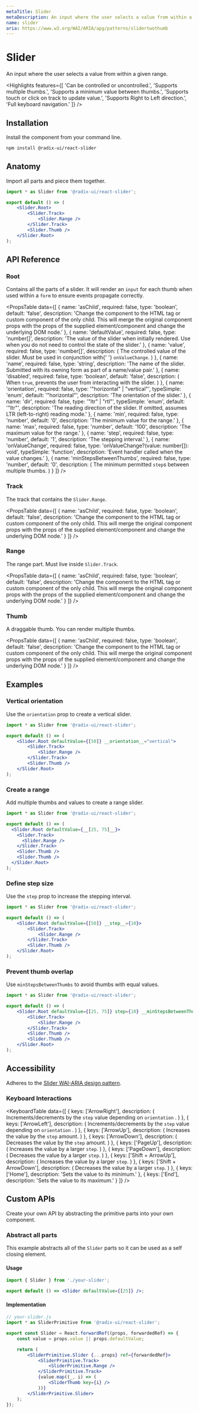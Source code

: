 ```yaml
---
metaTitle: Slider
metaDescription: An input where the user selects a value from within a given range.
name: slider
aria: https://www.w3.org/WAI/ARIA/apg/patterns/slidertwothumb
---
```


# Slider

<Description>An input where the user selects a value from within a given range.</Description>

<Highlights
	features={[
		'Can be controlled or uncontrolled.',
		'Supports multiple thumbs.',
		'Supports a minimum value between thumbs.',
		'Supports touch or click on track to update value.',
		'Supports Right to Left direction.',
		'Full keyboard navigation.'
	]}
/>

## Installation

Install the component from your command line.

```bash
npm install @radix-ui/react-slider
```

## Anatomy

Import all parts and piece them together.

```jsx
import * as Slider from '@radix-ui/react-slider';

export default () => (
	<Slider.Root>
		<Slider.Track>
			<Slider.Range />
		</Slider.Track>
		<Slider.Thumb />
	</Slider.Root>
);
```

## API Reference

### Root

Contains all the parts of a slider. It will render an `input` for each thumb when used within a `form` to ensure events propagate correctly.

<PropsTable
	data={[
		{
			name: 'asChild',
			required: false,
			type: 'boolean',
			default: 'false',
			description:
				'Change the component to the HTML tag or custom component of the only child. This will merge the original component props with the props of the supplied element/component and change the underlying DOM node.'
		},
		{
			name: 'defaultValue',
			required: false,
			type: 'number[]',
			description:
				'The value of the slider when initially rendered. Use when you do not need to control the state of the slider.'
		},
		{
			name: 'value',
			required: false,
			type: 'number[]',
			description: (
				<span>
					The controlled value of the slider. Must be used in conjunction with{' '}
					<Code>onValueChange</Code>.
				</span>
			)
		},
		{
			name: 'name',
			required: false,
			type: 'string',
			description:
				'The name of the slider. Submitted with its owning form as part of a name/value pair.'
		},
		{
			name: 'disabled',
			required: false,
			type: 'boolean',
			default: 'false',
			description: (
				<span>
					When <Code>true</Code>, prevents the user from interacting with the slider.
				</span>
			)
		},
		{
			name: 'orientation',
			required: false,
			type: '"horizontal" | "vertical"',
			typeSimple: 'enum',
			default: '"horizontal"',
			description: 'The orientation of the slider.'
		},
		{
			name: 'dir',
			required: false,
			type: '"ltr" | "rtl"',
			typeSimple: 'enum',
			default: '"ltr"',
			description:
				'The reading direction of the slider. If omitted, assumes LTR (left-to-right) reading mode.'
		},
		{
			name: 'min',
			required: false,
			type: 'number',
			default: '0',
			description: 'The minimum value for the range.'
		},
		{
			name: 'max',
			required: false,
			type: 'number',
			default: '100',
			description: 'The maximum value for the range.'
		},
		{
			name: 'step',
			required: false,
			type: 'number',
			default: '1',
			description: 'The stepping interval.'
		},
		{
			name: 'onValueChange',
			required: false,
			type: 'onValueChange?(value: number[]): void',
			typeSimple: 'function',
			description: 'Event handler called when the value changes.'
		},
		{
			name: 'minStepsBetweenThumbs',
			required: false,
			type: 'number',
			default: '0',
			description: (
				<span>
					The minimum permitted <Code>step</Code>s between multiple thumbs.
				</span>
			)
		}
	]}
/>

### Track

The track that contains the `Slider.Range`.

<PropsTable
	data={[
		{
			name: 'asChild',
			required: false,
			type: 'boolean',
			default: 'false',
			description:
				'Change the component to the HTML tag or custom component of the only child. This will merge the original component props with the props of the supplied element/component and change the underlying DOM node.'
		}
	]}
/>

### Range

The range part. Must live inside `Slider.Track`.

<PropsTable
	data={[
		{
			name: 'asChild',
			required: false,
			type: 'boolean',
			default: 'false',
			description:
				'Change the component to the HTML tag or custom component of the only child. This will merge the original component props with the props of the supplied element/component and change the underlying DOM node.'
		}
	]}
/>

### Thumb

A draggable thumb. You can render multiple thumbs.

<PropsTable
	data={[
		{
			name: 'asChild',
			required: false,
			type: 'boolean',
			default: 'false',
			description:
				'Change the component to the HTML tag or custom component of the only child. This will merge the original component props with the props of the supplied element/component and change the underlying DOM node.'
		}
	]}
/>

## Examples

### Vertical orientation

Use the `orientation` prop to create a vertical slider.

```jsx line=4
import * as Slider from '@radix-ui/react-slider';

export default () => (
	<Slider.Root defaultValue={[50]} __orientation__="vertical">
		<Slider.Track>
			<Slider.Range />
		</Slider.Track>
		<Slider.Thumb />
	</Slider.Root>
);
```

### Create a range

Add multiple thumbs and values to create a range slider.

```jsx line=4,8-9
import * as Slider from '@radix-ui/react-slider';

export default () => (
  <Slider.Root defaultValue={__[25, 75]__}>
    <Slider.Track>
      <Slider.Range />
    </Slider.Track>
    <Slider.Thumb />
    <Slider.Thumb />
  </Slider.Root>
);
```

### Define step size

Use the `step` prop to increase the stepping interval.

```jsx line=4
import * as Slider from '@radix-ui/react-slider';

export default () => (
	<Slider.Root defaultValue={[50]} __step__={10}>
		<Slider.Track>
			<Slider.Range />
		</Slider.Track>
		<Slider.Thumb />
	</Slider.Root>
);
```

### Prevent thumb overlap

Use `minStepsBetweenThumbs` to avoid thumbs with equal values.

```jsx line=4
import * as Slider from '@radix-ui/react-slider';

export default () => (
	<Slider.Root defaultValue={[25, 75]} step={10} __minStepsBetweenThumbs__={1}>
		<Slider.Track>
			<Slider.Range />
		</Slider.Track>
		<Slider.Thumb />
		<Slider.Thumb />
	</Slider.Root>
);
```

## Accessibility

Adheres to the [Slider WAI-ARIA design pattern](https://www.w3.org/WAI/ARIA/apg/patterns/slidertwothumb).

### Keyboard Interactions

<KeyboardTable
	data={[
		{
			keys: ['ArrowRight'],
			description: (
				<span>
					Increments/decrements by the <Code>step</Code> value depending on <Code>orientation</Code>
					.
				</span>
			)
		},
		{
			keys: ['ArrowLeft'],
			description: (
				<span>
					Increments/decrements by the <Code>step</Code> value depending on <Code>orientation</Code>
					.
				</span>
			)
		},
		{
			keys: ['ArrowUp'],
			description: (
				<span>
					Increases the value by the <Code>step</Code> amount.
				</span>
			)
		},
		{
			keys: ['ArrowDown'],
			description: (
				<span>
					Decreases the value by the <Code>step</Code> amount.
				</span>
			)
		},
		{
			keys: ['PageUp'],
			description: (
				<span>
					Increases the value by a larger <Code>step</Code>.
				</span>
			)
		},
		{
			keys: ['PageDown'],
			description: (
				<span>
					Decreases the value by a larger <Code>step</Code>.
				</span>
			)
		},
		{
			keys: ['Shift + ArrowUp'],
			description: (
				<span>
					Increases the value by a larger <Code>step</Code>.
				</span>
			)
		},
		{
			keys: ['Shift + ArrowDown'],
			description: (
				<span>
					Decreases the value by a larger <Code>step</Code>.
				</span>
			)
		},
		{
			keys: ['Home'],
			description: 'Sets the value to its minimum.'
		},
		{
			keys: ['End'],
			description: 'Sets the value to its maximum.'
		}
	]}
/>

## Custom APIs

Create your own API by abstracting the primitive parts into your own component.

### Abstract all parts

This example abstracts all of the `Slider` parts so it can be used as a self closing element.

#### Usage

```jsx
import { Slider } from './your-slider';

export default () => <Slider defaultValue={[25]} />;
```

#### Implementation

```jsx
// your-slider.js
import * as SliderPrimitive from '@radix-ui/react-slider';

export const Slider = React.forwardRef((props, forwardedRef) => {
	const value = props.value || props.defaultValue;

	return (
		<SliderPrimitive.Slider {...props} ref={forwardedRef}>
			<SliderPrimitive.Track>
				<SliderPrimitive.Range />
			</SliderPrimitive.Track>
			{value.map((_, i) => (
				<SliderThumb key={i} />
			))}
		</SliderPrimitive.Slider>
	);
});
```
